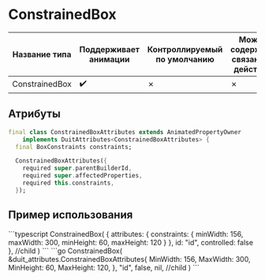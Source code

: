 
# ConstrainedBox

| Название типа| Поддерживает анимации | Контроллируемый по умолчанию | Может содержать связанное действие | Ссылка |
| - | - | - | - | - |
| ConstrainedBox | :heavy_check_mark: | &cross; | &cross; | [link](https://api.flutter.dev/flutter/widgets/ConstrainedBox-class.html) |

## Атрибуты

```dart
final class ConstrainedBoxAttributes extends AnimatedPropertyOwner
    implements DuitAttributes<ConstrainedBoxAttributes> {
  final BoxConstraints constraints;

  ConstrainedBoxAttributes({
    required super.parentBuilderId,
    required super.affectedProperties,
    required this.constraints,
  });
```

## Пример использования

<Tabs groupId="lang">
  <TabItem value="ts" label="TypeScript" default>
    ```typescript
    ConstrainedBox(
        {
            attributes: {
                constraints: {
                    minWidth: 156,
                    maxWidth: 300,
                    minHeight: 60,
                    maxHeight: 120
                }
            },
            id: "id",
            controlled: false
        },
        //child
    )
    ```
  </TabItem>
  <TabItem value="go" label="Go">
    ```go
    ConstrainedBox(
        &duit_attributes.ConstrainedBoxAttributes{
            MinWidth: 156,
            MaxWidth: 300,
            MinHeight: 60,
            MaxHeight: 120,
        },
        "id",
        false,
        nil, //child
)
    ```
  </TabItem>
</Tabs>

